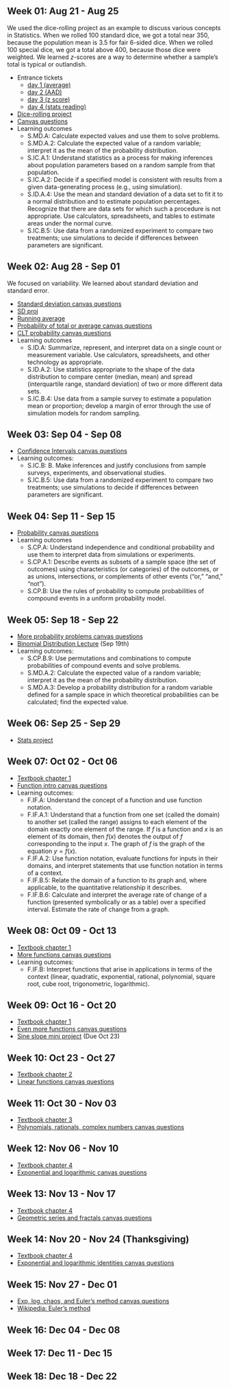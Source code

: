 
## Week 01: Aug 21 - Aug 25

We used the dice-rolling project as an example to discuss various concepts in Statistics. When we rolled 100 standard dice, we got a total near 350, because the population mean is 3.5 for fair 6-sided dice. When we rolled 100 special dice, we got a total above 400, because those dice were weighted. We learned $z$-scores are a way to determine whether a sample's total is typical or outlandish.

* Entrance tickets
  * [day 1 (average)](https://chadworley.github.io/precalculus/unit_01_stats/week_01/ET_01/ET_01.html)
  * [day 2 (AAD)](https://chadworley.github.io/precalculus/unit_01_stats/week_01/ET_02/ET_02.html)
  * [day 3 (z score)](file:///Users/chad.worley@bartcharter.org/Documents/chadworley.github.io/precalculus/unit_01_stats/week_01/ET_03/ET_03.html)
  * [day 4 (stats reading)](https://chadworley.github.io/precalculus/unit_01_stats/week_01/ET_04/ET_04.html)
* [Dice-rolling project](https://chadworley.github.io/precalculus/unit_01_stats/week_01/002_dice-rolling_project/002_dice-rolling_project.html)
* [Canvas questions](https://chadworley.github.io/precalculus/unit_01_stats/week_01/canvas_probs/week_01_shared1.html)
* Learning outcomes
  * S.MD.A: Calculate expected values and use them to solve problems.
  * S.MD.A.2: Calculate the expected value of a random variable; interpret it as the mean of the probability distribution.
  * S.IC.A.1: Understand statistics as a process for making inferences about population parameters based on a random sample from that population.
  * S.IC.A.2: Decide if a specified model is consistent with results from a given data-generating process (e.g., using simulation).
  * S.ID.A.4: Use the mean and standard deviation of a data set to fit it to a normal distribution and to estimate population percentages. Recognize that there are data sets for which such a procedure is not appropriate. Use calculators, spreadsheets, and tables to estimate areas under the normal curve.
  * S.IC.B.5: Use data from a randomized experiment to compare two treatments; use simulations to decide if differences between parameters are significant.


## Week 02: Aug 28 - Sep 01

We focused on variability. We learned about standard deviation and standard error.

* [Standard deviation canvas questions](https://chadworley.github.io/precalculus/unit_01_stats/week_02/005_sd/outcanvas/005_shared_questions1.html)
* [SD proj](https://chadworley.github.io/precalculus/unit_01_stats/week_02/006_sd_project/006_sd_proj.pdf)
* [Running average](https://chadworley.github.io/precalculus/unit_01_stats/week_02/007_running_ave_proj/007_running_ave_proj.pdf)
* [Probability of total or average canvas questions](https://chadworley.github.io/precalculus/unit_01_stats/week_02/008_prob_of_ave_CLT/008_prob_of_ave_or_sum_shared1.html)
* [CLT probability canvas questions](https://chadworley.github.io/precalculus/unit_01_stats/week_02/008_prob_of_ave_CLT/outcanvas/008_shared1.html)
* Learning outcomes
  * S.ID.A: Summarize, represent, and interpret data on a single count or measurement variable. Use calculators, spreadsheets, and other technology as appropriate.
  * S.ID.A.2: Use statistics appropriate to the shape of the data distribution to compare center (median, mean) and spread (interquartile range, standard deviation) of two or more different data sets.
  * S.IC.B.4: Use data from a sample survey to estimate a population mean or proportion; develop a margin of error through the use of simulation models for random sampling.

## Week 03: Sep 04 - Sep 08

* [Confidence Intervals canvas questions](https://chadworley.github.io/precalculus/unit_01_stats/week_03/009_confidence_intervals_and_histogram_shapes/009_Confidence_Intervals_shared1.html)
* Learning outcomes:
  * S.IC.B: B. Make inferences and justify conclusions from sample surveys, experiments, and observational studies.
  * S.IC.B.5: Use data from a randomized experiment to compare two treatments; use simulations to decide if differences between parameters are significant.

## Week 04: Sep 11 - Sep 15

* [Probability canvas questions](https://chadworley.github.io/precalculus/unit_01_stats/week_04/010_probability/010_prob_shared1.html)
* Learning outcomes
  * S.CP.A: Understand independence and conditional probability and use them to interpret data from simulations or experiments.
  * S.CP.A.1: Describe events as subsets of a sample space (the set of outcomes) using characteristics (or categories) of the outcomes, or as unions, intersections, or complements of other events (“or,” “and,” “not”).
  * S.CP.B: Use the rules of probability to compute probabilities of compound events in a uniform probability model.

## Week 05: Sep 18 - Sep 22

* [More probability problems canvas questions](https://chadworley.github.io/precalculus/unit_01_stats/week_05/011_shared1.html)
* [Binomial Distribution Lecture](https://chadworley.github.io/precalculus/unit_01_stats/week_05/lecture.html#1) (Sep 19th)
* Learning outcomes:
  * S.CP.B.9: Use permutations and combinations to compute probabilities of compound events and solve problems.
  * S.MD.A.2: Calculate the expected value of a random variable; interpret it as the mean of the probability distribution.
  * S.MD.A.3: Develop a probability distribution for a random variable defined for a sample space in which theoretical probabilities can be calculated; find the expected value.

## Week 06: Sep 25 - Sep 29

* [Stats project](https://chadworley.github.io/precalculus/unit_01_stats/stats_project/Research_Project.pdf)

## Week 07: Oct 02 - Oct 06

* [Textbook chapter 1](https://openstax.org/books/precalculus-2e/pages/1-introduction-to-functions)
* [Function intro canvas questions](https://chadworley.github.io/precalculus/unit_02_functions/01_functions/012_shared1.html)
* Learning outcomes:
  * F.IF.A: Understand the concept of a function and use function notation.
  * F.IF.A.1: Understand that a function from one set (called the domain) to another set (called the range) assigns to each element of the domain exactly one element of the range. If $f$ is a function and $x$ is an element of its domain, then $f(x)$ denotes the output of $f$ corresponding to the input $x$. The graph of $f$ is the graph of the equation $y = f(x)$.
  * F.IF.A.2: Use function notation, evaluate functions for inputs in their domains, and interpret statements that use function notation in terms of a context.
  * F.IF.B.5: Relate the domain of a function to its graph and, where applicable, to the quantitative relationship it describes.
  * F.IF.B.6: Calculate and interpret the average rate of change of a function (presented symbolically or as a table) over a specified interval. Estimate the rate of change from a graph.

## Week 08: Oct 09 - Oct 13

* [Textbook chapter 1](https://openstax.org/books/precalculus-2e/pages/1-introduction-to-functions)
* [More functions canvas questions](https://chadworley.github.io/precalculus/unit_02_functions/02_functions_cont/013_shared1.html)
* Learning outcomes:
  * F.IF.B: Interpret functions that arise in applications in terms of the context (linear, quadratic, exponential, rational, polynomial, square root, cube root, trigonometric, logarithmic).
  

## Week 09: Oct 16 - Oct 20

* [Textbook chapter 1](https://openstax.org/books/precalculus-2e/pages/1-introduction-to-functions)
* [Even more functions canvas questions](https://chadworley.github.io/precalculus/unit_02_functions/03_functions_galore/014_shared1.html)
* [Sine slope mini project](https://chadworley.github.io/precalculus/unit_02_functions/03_functions_galore/Sine_slope_mini_project.pdf) (Due Oct 23)

## Week 10: Oct 23 - Oct 27

* [Textbook chapter 2](https://openstax.org/books/precalculus-2e/pages/2-introduction-to-linear-functions)
* [Linear functions canvas questions](https://chadworley.github.io/precalculus/unit_3_linear/015_linear_shared1.html)

## Week 11: Oct 30 - Nov 03

* [Textbook chapter 3](https://openstax.org/books/precalculus-2e/pages/3-introduction-to-polynomial-and-rational-functions)
* [Polynomials, rationals, complex numbers canvas questions](https://chadworley.github.io/precalculus/016_polynomial_and_rational/016_shared1.html)

## Week 12: Nov 06 - Nov 10

* [Textbook chapter 4](https://openstax.org/books/precalculus-2e/pages/4-introduction-to-exponential-and-logarithmic-functions)
* [Exponential and logarithmic canvas questions](https://chadworley.github.io/precalculus/017_geometric_exp_log/017_shared1.html)

## Week 13: Nov 13 - Nov 17

* [Textbook chapter 4](https://openstax.org/books/precalculus-2e/pages/4-introduction-to-exponential-and-logarithmic-functions)
* [Geometric series and fractals canvas questions](https://chadworley.github.io/precalculus/018_geom_series/018_shared1.html)

## Week 14: Nov 20 - Nov 24 (Thanksgiving)

* [Textbook chapter 4](https://openstax.org/books/precalculus-2e/pages/4-introduction-to-exponential-and-logarithmic-functions)
* [Exponential and logarithmic identities canvas questions](https://chadworley.github.io/precalculus/019_exp_log_identities/019_shared1.html)

## Week 15: Nov 27 - Dec 01

* [Exp, log, chaos, and Euler's method  canvas questions](https://chadworley.github.io/precalculus/020_exp_log_graphs_and_inverses/020_shared1.html)
* [Wikipedia: Euler's method](https://en.wikipedia.org/wiki/Euler_method)

## Week 16: Dec 04 - Dec 08

## Week 17: Dec 11 - Dec 15

## Week 18: Dec 18 - Dec 22




